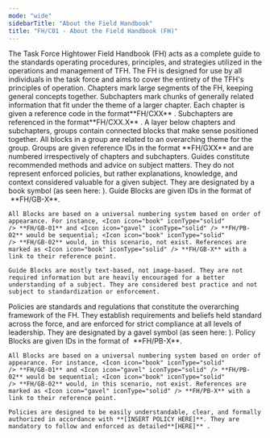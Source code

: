 ```yaml
---
mode: "wide"
sidebarTitle: "About the Field Handbook"
title: "FH/C01 - About the Field Handbook (FH)"
---
```


<AccordionGroup>
  <Accordion title="FH/GB-01 - Purpose and Scope" icon="book" iconType="solid">
    The Task Force Hightower Field Handbook (FH) acts as a complete guide to the standards operating procedures, principles, and strategies utilized in the operations and management of TFH. The FH is designed for use by all individuals in the task force and aims to cover the entirety of the TFH's principles of operation.
  </Accordion>
  <Accordion title="FH/GB-02 - Chapters and Subchapters" icon="book" iconType="solid">
    Chapters mark large segments of the FH, keeping general concepts together. Subchapters mark chunks of generally related information that fit under the theme of a larger chapter. Each chapter is given a reference code in the format**FH/CXX** . Subchapters are referenced in the format**FH/CXX.X** .
  </Accordion>
  <Accordion title="FH/GB-03 - Groups" icon="book" iconType="solid">
    A layer below chapters and subchapters, groups contain connected blocks that make sense positioned together. All blocks in a group are related to an overarching theme for the group. Groups are given reference IDs in the format **FH/GXX** and are numbered irrespectively of chapters and subchapters.
  </Accordion>
  <Accordion title="FH/GB-04 - Guide Blocks" icon="book" iconType="solid">
    Guides constitute recommended methods and advice on subject matters. They do not represent enforced policies, but rather explanations, knowledge, and context considered valuable for a given subject. They are designated by a book symbol (as seen here: <Icon icon="book" iconType="solid" />). Guide Blocks are given IDs in the format of <Icon icon="book" iconType="solid" /> **FH/GB-X**. 

    All Blocks are based on a universal numbering system based on order of appearance. For instance, <Icon icon="book" iconType="solid" /> **FH/GB-01** and <Icon icon="gavel" iconType="solid" /> **FH/PB-02** would be sequential; <Icon icon="book" iconType="solid" /> **FH/GB-02** would, in this scenario, not exist. References are marked as <Icon icon="book" iconType="solid" /> **FH/GB-X** with a link to their reference point. 

    Guide Blocks are mostly text-based, not image-based. They are not required information but are heavily encouraged for a better understanding of a subject. They are considered best practice and not subject to standardization or enforcement.
  </Accordion>
  <Accordion title="New Accordion">
    Policies are standards and regulations that constitute the overarching framework of the FH. They establish requirements and beliefs held standard across the force, and are enforced for strict compliance at all levels of leadership. They are designated by a gavel symbol (as seen here: <Icon icon="gavel" iconType="solid" />). Policy Blocks are given IDs in the format of <Icon icon="gavel" iconType="solid" /> **FH/PB-X**.

    All Blocks are based on a universal numbering system based on order of appearance. For instance, <Icon icon="book" iconType="solid" /> **FH/GB-01** and <Icon icon="gavel" iconType="solid" /> **FH/PB-02** would be sequential; <Icon icon="book" iconType="solid" /> **FH/GB-02** would, in this scenario, not exist. References are marked as <Icon icon="gavel" iconType="solid" /> **FH/PB-X** with a link to their reference point.

    Policies are designed to be easily understandable, clear, and formally authorized in accordance with **[INSERT POLICY HERE]**. They are mandatory to follow and enforced as detailed**[HERE]** .
  </Accordion>
</AccordionGroup>